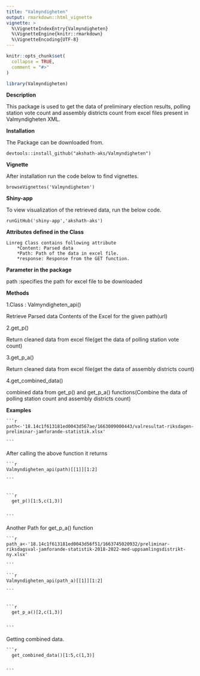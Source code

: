 ```yaml
---
title: "Valmyndigheten"
output: rmarkdown::html_vignette
vignette: >
  %\VignetteIndexEntry{Valmyndigheten}
  %\VignetteEngine{knitr::rmarkdown}
  %\VignetteEncoding{UTF-8}
---
```


```r
knitr::opts_chunk$set(
  collapse = TRUE,
  comment = "#>"
)
```

```r
library(Valmyndigheten)
```


**Description**

This package is used to get the data of preliminary election results, polling station vote count and assembly districts count from excel files present in Valmyndigheten XML.

**Installation** 

The Package can be downloaded from.
    
    devtools::install_github("akshath-aks/Valmyndigheten")

**Vignette**

After installation run the code below to find vignettes.
    
    browseVignettes('Valmyndigheten')
    
    
**Shiny-app**

To view visualization of the retrieved data, run the below code.

    runGitHub('shiny-app','akshath-aks')
    
**Attributes defined in the Class **    

    Linreg Class contains following attribute
        *Content: Parsed data
        *Path: Path of the data in excel file.
        *response: Response from the GET function.

**Parameter in the package **

path :specifies the path for excel file to be downloaded

**Methods**

1.Class : Valmyndigheten_api()

Retrieve Parsed data Contents of the Excel for the given path(url)

2.get_p()

Return cleaned data from excel file(get the data of polling station vote count)

3.get_p_a()

Return cleaned data from excel file(get the data of assembly districts count)

4.get_combined_data()

combined data from get_p() and get_p_a() functions(Combine the data of polling station count and assembly districts count)

**Examples**

    ```r
    
    path<-'18.14c1f613181ed0043d567ae/1663009000443/valresultat-riksdagen-preliminar-jamforande-statistik.xlsx'
    
    ```

      
After calling the above function it returns

    ```r
    
    Valmyndigheten_api(path)[[1]][1:2]
    
    ```
    

    ```r
    
      get_p()[1:5,c(1,3)]
    
    
    ```
    
    
Another Path for get_p_a() function


    ```r
    
    path_a<-'18.14c1f613181ed0043d56f51/1663745020932/preliminar-riksdagsval-jamforande-statistik-2018-2022-med-uppsamlingsdistrikt-ny.xlsx'
    
    ```

    ```r
    
    Valmyndigheten_api(path_a)[[1]][1:2]
    
    ```


    ```r
    
      get_p_a()[2,c(1,3)]
    
    
    ```
 

Getting combined data.
 
    ```r
    
      get_combined_data()[1:5,c(1,3)]
    
    
    ```
    
